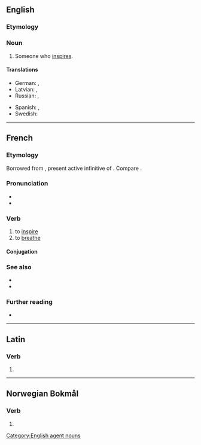 ==English==

===Etymology===
{{suffix|en|inspire|er}}

===Noun===
{{en-noun}}

# Someone who [[inspire]]s.

====Translations====
{{trans-top|someone who inspires}}
* German: {{t|de|Inspirator|m}}, {{t|de|Inspiratorin|f}}
* Latvian: {{t|lv|inspirators|m}}, {{t|lv|inspiratore|f}}
* Russian: {{t+|ru|вдохнови́тель|m}}, {{t+|ru|вдохнови́тельница|f}}
{{trans-mid}}
* Spanish: {{t|es|inspirador|m}}, {{t+|es|inspiradora|f}}
* Swedish: {{t+|sv|inspiratör|c}}
{{trans-bottom}}

[[Category:English agent nouns]]

----

==French==

===Etymology===
Borrowed from {{bor|fr|la|inspīrāre}}, present active infinitive of {{m|la|inspīrō}}. Compare {{cog|fro|espirer}}.

===Pronunciation===
* {{fr-IPA}}
* {{audio|fr|Fr-inspirer.ogg|audio}}

===Verb===
{{fr-verb}}

# to [[inspire]]
# to [[breathe]]

====Conjugation====
{{fr-conj-auto}}

===See also===
* {{l|fr|respirer}}
* {{l|fr|expirer}}

===Further reading===
* {{R:TLFi}}

----

==Latin==

===Verb===
{{la-verb-form|īnspīrer}}

# {{inflection of|la|īnspīrō||1|s|pres|pasv|subj}}

----

==Norwegian Bokmål==

===Verb===
{{head|nb|verb form}}

# {{inflection of|nb|inspirere||imp}}